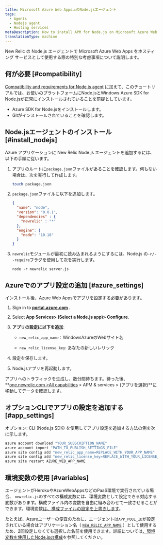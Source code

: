 ```yaml
---
title: Microsoft Azure Web Apps上のNode.jsエージェント
tags:
  - Agents
  - Nodejs agent
  - Hosting services
metaDescription: How to install APM for Node.js on Microsoft Azure Web Apps.
translationType: machine
---
```


New Relic の Node.js エージェントで Microsoft Azure Web Apps をホスティング サービスとして使用する際の特別な考慮事項について説明します。

## 何が必要 [#compatibility]

[Compatibility and requirements for Node.js agent](/docs/agents/nodejs-agent/getting-started/compatibility-requirements-nodejs-agent) に加えて、このチュートリアルでは、お使いのプラットフォームにNode.jsとWindows Azure SDK for Node.jsが正常にインストールされていることを前提としています。

* Azure SDK for Node.jsをインストールします。
* Gitがインストールされていることを確認します。

## Node.jsエージェントのインストール [#install_nodejs]

Azure アプリケーションに New Relic Node.js エージェントを追加するには、以下の手順に従います。

1. アプリのルートに`package.json`ファイルがあることを確認します。何もない場合は、次を実行して作成します。

   ```bash
   touch package.json
   ```

2. `package.json`ファイルに以下を追加します。

   ```json
   {
     "name": "node",
     "version": "0.0.1",
     "dependencies" : {
       "newrelic" : "*"
     },
     "engine": {
       "node": "10.18"
     }
   }
   ```

3. `newrelic`モジュールが最初に読み込まれるようにするには、Node.js の`-r/--require`フラグを使用して次を実行します。

   ```shell
   node -r newrelic server.js
   ```

## Azureでのアプリ設定の追加 [#azure_settings]

インストール後、Azure Web Appsでアプリを設定する必要があります。

1. Sign in to **[portal.azure.com](https://portal.azure.com)** .

2. Select **App Services> (Select a Node.js app)> Configure**.

3. **アプリの設定に以下を追加**:

   * `new_relic_app_name`：WindowsAzureのWebサイト名

   * `new_relic_license_key`: あなたの新しいレリック

     <InlinePopover type="licenseKey"/>

4. 設定を保存します。

5. Node.jsアプリを再起動します。

アプリへのトラフィックを生成し、数分間待ちます。待った後、 **[one.newrelic.com >All capabilities](https://one.newrelic.com/all-capabilities) > APM & services > (アプリを選択)**に移動してデータを確認します。

## オプションCLIでアプリの設定を追加する [#app_settings]

オプション: CLI (Node.js SDK) を使用してアプリ設定を追加する方法の例を次に示します。

```bash
azure account download "YOUR_SUBSCRIPTION_NAME"
azure account import "PATH_TO_PUBLISH_SETTINGS_FILE"
azure site config add "new_relic_app_name=REPLACE_WITH_YOUR_APP_NAME"
azure site config add "new_relic_license_key=REPLACE_WITH_YOUR_LICENSE_KEY"
azure site restart AZURE_WEB_APP_NAME
```

## 環境変数の使用 [#variables]

エージェントがHerokuやAzureWebAppsなどのPaaS環境で実行されている場合、 `newrelic.js`のすべての構成変数には、環境変数として設定できる対応する変数があります。構成ファイル内の変数を自由に組み合わせて一致させることができます。環境変数[は、構成ファイルの設定を上書きします](/docs/agents/nodejs-agent/installation-configuration/nodejs-agent-configuration#methods-and-precedence)。

たとえば、Azureユーザーの便宜のために、エージェントは`APP_POOL_ID`が設定されている場合はアプリケーション名（ [`NEW_RELIC_APP_NAME`](/docs/nodejs/configuring-nodejs-with-environment-variables#app_name) ）として使用するため、2回設定しなくても選択した名前を使用できます。詳細については[、環境変数を使用したNode.jsの構成](/docs/nodejs/configuring-nodejs-with-environment-variables)を参照してください。